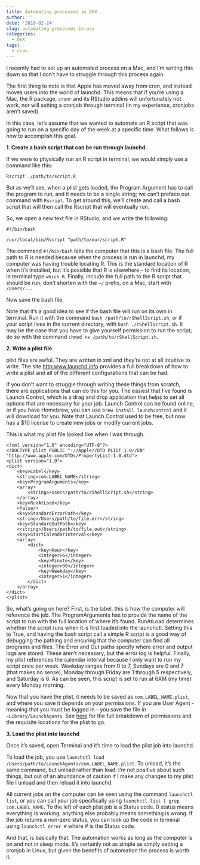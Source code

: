 ```yaml
---
title: Automating processes in OSX
author: ''
date: '2018-02-24'
slug: automating-processes-in-osx
categories:
  - OSX
tags:
  - cron
---
```


I recently had to set up an automated process on a Mac, and I'm writing this down so that I don't have to struggle through this process again. 

The first thing to note is that Apple has moved away from cron, and instead moves users into the world of launchd. This means that if you're using a Mac, the R package, ```cronr``` and its RStudio addins will unfortunately not work, nor will setting a cronjob through terminal (in my experience, cronjobs aren't saved). 

In this case, let's assume that we wanted to automate an R script that was going to run on a specific day of the week at a specific time. What follows is how to accomplish this goal. <br>

**1. Create a bash script that can be run through launchd.**

If we were to physically run an R script in terminal, we would simply use a command like this: 

`Rscript ./path/to/script.R`

But as we'll see, when a plist gets loaded, the Program Argument has to call the program to run, and it needs to be a single string; we can't preface our command with `Rscript`. To get around this, we'll create and call a bash script that will then call the Rscript that will eventually run. 

So, we open a new text file in RStudio, and we write the following: 

``` 
#!/bin/bash

/usr/local/bin/Rscript "path/to/our/script.R"
```

The command `#!/bin/bash` tells the computer that this is a bash file. The full path to R is needed because when the process is run in launchd, my computer was having trouble locating R. This is the standard location of R when it's installed, but it's possible that R is elsewhere -- to find its location, in terminal type `which R`. Finally, include the full path to the R script that should be run, don't shorten with the `~/` prefix, on a Mac, start with `/Users/...`

Now save the bash file. 

Note that it's a good idea to see if the bash file will run on its own in terminal. Run it with the command `bash /path/to/rShellScript.sh`, or if your script lives in the current directory, with `bash ./rShellScript.sh`. It may be the case that you have to give yourself permission to run the script; do so with the command `chmod +x /path/to/rShellScript.sh`.

**2. Write a plist file.** 

plist files are awful. They are written in xml and they're not at all intuitive to write. The site [http:www.launchd.info](http:www.launchd.info) provides a full breakdown of how to write a plist and all of the different configurations that can be had. 

If you don't want to struggle through writing these things from scratch, there are applications that can do this for you. The easiest that I've found is Launch Control, which is a drag and drop application that helps to set all options that are necessary for your job. Launch Control can be found online, or if you have Homebrew, you can use `brew install launchcontrol` and it will download for you. Note that Launch Control used to be free, but now has a $10 license to create new jobs or modify current jobs. 

This is what my plist file looked like when I was through. 

```
<?xml version="1.0" encoding="UTF-8"?> 
<!DOCTYPE plist PUBLIC "-//Apple//DTD PLIST 1.0//EN" "http://www.apple.com/DTDs/PropertyList-1.0.dtd">
<plist version="1.0">
<dict>
    <key>Label</key>
    <string>com.LABEL_NAME</string>
    <key>ProgramArguments</key>
    <array>
        <string>/Users/path/to/rShellScript.sh</string>
    </array>
    <key>RunAtLoad</key>
    <false/>
    <key>StandardErrorPath</key>
    <string>/Users/path/to/file.err</string>
    <key>StandardOutPath</key>
    <<string>/Users/path/to/file.out</string>
    <key>StartCalendarInterval</key>
    <array>
        <dict>
            <key>Hour</key>
            <integer>6</integer>
            <key>Minute</key>
            <integer>00</integer>
            <key>Weekday</key>
            <integer>1</integer>
        </dict>
    </array>
</dict>
</plist>
```

So, what's going on here? First, is the label, this is how the computer will reference the job. The ProgramArguments has to provide the name of the script to run with the full location of where it's found. RunAtLoad determines whether the script runs when it is first loaded into the launchctl. Setting this to True, and having the bash script call a simple R script is a good way of debugging the pathing and ensuring that the computer can find all programs and files. The Error and Out paths specify where error and output logs are stored. These aren't necessary, but the error log is helpful. Finally, my plist references the calendar interval because I only want to run my script once per week. Weekday ranges from 0 to 7, Sundays are 0 and 7 (that makes no sense), Monday through Friday are 1 through 5 respectively, and Saturday is 6. As can be seen, this script is set to run at 6AM (my time) every Monday morning.

Now that you have the plist, it needs to be saved as `com.LABEL_NAME.plist`, and where you save it depends on your permissions. If you are User Agent - meaning that you must be logged in - you save the file in `~Library/LaunchAgents`. See [here](http:www.launchd.info) for the full breakdown of permissions and the requisite locations for the plist to go. 

**3. Load the plist into launchd**

Once it's saved, open Terminal and it's time to load the plist job into launchd. 

To load the job, you use `launchctl load /Users/path/to/LaunchAgents/com.LABEL_NAME.plist`. To unload, it's the same command, but unload rather than load. I'm not positive about such things, but out of an abundance of caution if I make any changes to my plist file I unload and then reload it into launchd.

All current jobs on the computer can be seen using the command `launchctl list`, or you can call your job specifically using `launchctl list | grep com.LABEL_NAME`. To the left of each plist job is a Status code. 0 status means everything is working, anything else probably means something is wrong. If the job returns a non-zero status, you can look up the code in terminal using `launchctl error #` where # is the Status code. 

And that, is basically that. The automation works as long as the computer is on and not in sleep mode. It's certainly not as simple as simply setting a cronjob in Linux, but given the benefits of automation the process is worth it.   



